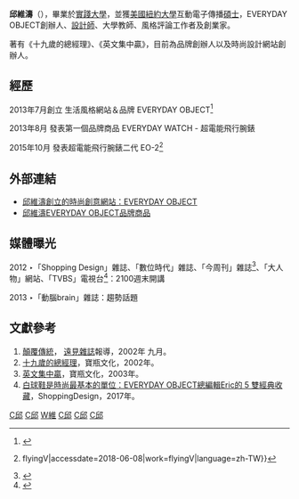 '''邱維濤'''（{{bd|1980年|12月7日|}}），畢業於[[實踐大學|實踐大學]]，並獲[[美國|美國]][[紐約大學|紐約大學]]互動電子傳播[[碩士|碩士]]，EVERYDAY OBJECT創辦人、[[設計師|設計師]]、大學教師、風格評論工作者及創業家。

著有《十九歲的總經理》、《英文集中贏》，目前為品牌創辦人以及時尚設計網站創辦人。

== 經歷 ==
2013年7月創立 生活風格網站＆品牌 EVERYDAY OBJECT<ref>{{Cite web|url=http://www.everydayobject.us|title=EVERYDAY OBJECT – Your everyday object, with style.|accessdate=2018-06-08|work=www.everydayobject.us|language=zh-TW|archive-date=2018-06-12|archive-url=https://web.archive.org/web/20180612162142/http://www.everydayobject.us/|dead-url=no}}</ref>

2013年8月 發表第一個品牌商品 EVERYDAY WATCH - 超電能飛行腕錶

2015年10月 發表超電能飛行腕錶二代 EO-2<ref>{{Cite web|url=https://www.flyingv.cc/projects/41|title=ch+u：超電能飛行腕錶 {{!}} flyingV|accessdate=2018-06-08|work=flyingV|language=zh-TW}}</ref>

==外部連結==
*[http://www.everydayobject.us/ 邱維濤創立的時尚創意網站：EVERYDAY OBJECT] {{Wayback|url=http://www.everydayobject.us/ |date=20130901204417 }}
*[http://shop.everydayobject.us/ 邱維濤EVERYDAY OBJECT品牌商品] {{Wayback|url=http://shop.everydayobject.us/ |date=20131119195938 }}

==媒體曝光==
2012 ‣「Shopping Design」雜誌、「數位時代」雜誌、「今周刊」雜誌<ref>{{Cite web|url=http://www.businesstoday.com.tw/article-content-92743-144724-%E9%82%B1%E7%BE%A9%E5%9F%8E%E3%80%81%E9%82%B1%E7%B6%AD%E6%BF%A4%E7%88%B6%E5%AD%90%E5%90%8C%E5%8F%B0%E5%87%BA%E6%9B%B8%20P.13|title=邱義城、邱維濤父子同台出書 P.13 - 今周刊|accessdate=2018-06-08|last=LAZYweb|work=www.businesstoday.com.tw|language=zh-TW|archive-date=2018-06-12|archive-url=https://web.archive.org/web/20180612140035/http://www.businesstoday.com.tw/article-content-92743-144724-%E9%82%B1%E7%BE%A9%E5%9F%8E%E3%80%81%E9%82%B1%E7%B6%AD%E6%BF%A4%E7%88%B6%E5%AD%90%E5%90%8C%E5%8F%B0%E5%87%BA%E6%9B%B8%20P.13|dead-url=no}}</ref>、「大人物」網站、「TVBS」電視台<ref>{{Cite news|url=https://news.tvbs.com.tw/ttalk/blog_author/34|title=邱維濤│TVBS新聞網|last=TVBS|newspaper=TVBS|accessdate=2018-06-08|archive-date=2017-05-21|archive-url=https://web.archive.org/web/20170521133026/http://news.tvbs.com.tw/ttalk/blog_author/34|dead-url=no}}</ref>：2100週末開講

2013 ‣「動腦brain」雜誌：趨勢話題

==文獻參考==
#[https://web.archive.org/web/20160308032451/http://www.gvm.com.tw/Board/content.aspx?go=cover&ser=7617 顛覆傳統]， [[遠見雜誌|遠見雜誌]]報導，2002年 九月。
#[https://web.archive.org/web/20071104085218/http://www.books.com.tw/exep/prod/booksfile.php?item=0010191106 十九歲的總經理]，寶瓶文化，2002年。
#[https://web.archive.org/web/20070524164329/http://www.books.com.tw/exep/prod/booksfile.php?item=0010235156 英文集中贏]，寶瓶文化，2003年。
#[http://www.shoppingdesign.com.tw/post/view/1635 白球鞋是時尚最基本的單位：EVERYDAY OBJECT總編輯Eric的 5 雙經典收藏 ]{{Dead link|date=2020年1月 |bot=InternetArchiveBot |fix-attempted=yes }}，ShoppingDesign，2017年。

[[Category:臺灣網路作家|C邱]]
[[Category:實踐大學校友|C邱]]
[[Category:邱姓|W維]]
[[Category:台灣設計師|C邱]]
[[Category:紐約大學校友|C邱]]
[[Category:哥倫比亞大學校友|C邱]]